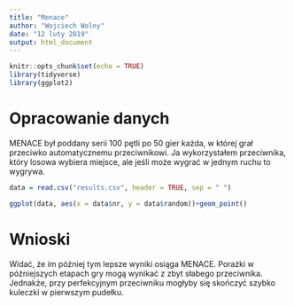 ```yaml
---
title: "Menace"
author: "Wojciech Wolny"
date: "12 luty 2019"
output: html_document
---
```


```r
knitr::opts_chunk$set(echo = TRUE)
library(tidyverse)
library(ggplot2)
```

# Opracowanie danych
MENACE był poddany serii 100 pętli po 50 gier każda, w której grał przeciwko automatycznemu przeciwnikowi.
Ja wykorzystałem przeciwnika, który losowa wybiera miejsce, ale jeśli może wygrać w jednym ruchu to wygrywa.

```r
data = read.csv("results.csv", header = TRUE, sep = " ")

ggplot(data, aes(x = data$nr, y = data$random))+geom_point()
````

# Wnioski
Widać, że im później tym lepsze wyniki osiąga MENACE. Porażki w późniejszych etapach gry mogą wynikać z zbyt słabego przeciwnika.
Jednakże, przy perfekcyjnym przeciwniku mogłyby się skończyć szybko kuleczki w pierwszym pudełku.

